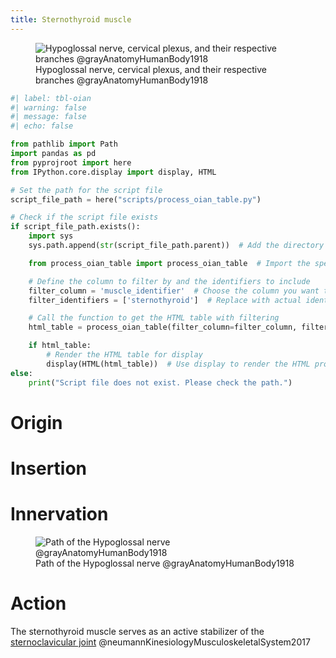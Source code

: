 ```yaml
---
title: Sternothyroid muscle
---
```



![Hypoglossal nerve, cervical plexus, and their respective branches @grayAnatomyHumanBody1918](/The Archive/Images/Gray anatomy 1918 images/Neurology/image794 Hypoglossal nerve cervical plexus and their branches.gif)

```python
#| label: tbl-oian
#| warning: false
#| message: false
#| echo: false

from pathlib import Path
import pandas as pd
from pyprojroot import here
from IPython.core.display import display, HTML

# Set the path for the script file
script_file_path = here("scripts/process_oian_table.py")

# Check if the script file exists
if script_file_path.exists():
    import sys
    sys.path.append(str(script_file_path.parent))  # Add the directory of the script to the system path

    from process_oian_table import process_oian_table  # Import the specific function

    # Define the column to filter by and the identifiers to include
    filter_column = 'muscle_identifier'  # Choose the column you want to filter by
    filter_identifiers = ['sternothyroid']  # Replace with actual identifiers you want to include

    # Call the function to get the HTML table with filtering
    html_table = process_oian_table(filter_column=filter_column, filter_identifiers=filter_identifiers)

    if html_table:
        # Render the HTML table for display
        display(HTML(html_table))  # Use display to render the HTML properly
else:
    print("Script file does not exist. Please check the path.")

```


# Origin {#origin}

# Insertion {#insertion}

# Innervation {#innervation}

![Path of the Hypoglossal nerve @grayAnatomyHumanBody1918](/The Archive/Images/Gray anatomy 1918 images/Neurology/image795 Plan of hypoglossal nerve.gif)

# Action {#action}


::: {.callout-note}
The sternothyroid muscle serves as an active stabilizer of the [sternoclavicular joint]({{< var ref-sternoclavicular-joint.path >}}) @neumannKinesiologyMusculoskeletalSystem2017
:::